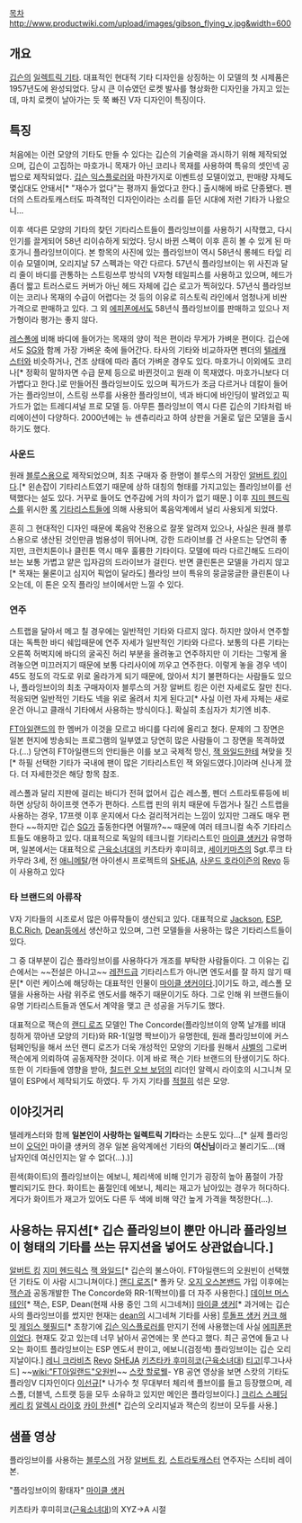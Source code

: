 [[목차]]
http://www.productwiki.com/upload/images/gibson_flying_v.jpg&width=600

{{{+3 Flying V}}}

== 개요 ==
[[깁슨]]의 [[일렉트릭 기타]]. 대표적인 현대적 기타 디자인을 상징하는 이 모델의 첫 시제품은 1957년도에 완성되었다. 당시 큰 이슈였던 로켓 발사를 형상화한 디자인을 가지고 있는데, 마치 로켓이 날아가는 듯 쭉 빠진 V자 디자인이 특징이다. 

== 특징 ==
처음에는 이런 모양의 기타도 만들 수 있다는 깁슨의 기술력을 과시하기 위해 제작되었으며, 깁슨이 고집하는 마호가니 목재가 아닌 코리나 목재를 사용하여 특유의 셋인넥 공법으로 제작되었다. [[깁슨 익스플로러]]와 마찬가지로 이벤트성 모델이었고, 판매량 자체도 몇십대도 안돼서[* "재수가 없다"는 평까지 들었다고 한다.] 출시해에 바로 단종됐다. 펜더의 스트라토캐스터도 파격적인 디자인이라는 소리를 듣던 시대에 저런 기타가 나왔으니...

이후 색다른 모양의 기타의 찾던 기타리스트들이 플라잉브이를 사용하기 시작했고, 다시 인기를 끌게되어 58년 리이슈하게 되었다. 당시 바뀐 스펙이 이후 흔히 볼 수 있게 된 마호가니 플라잉브이이다. 본 항목의 사진에 있는 플라잉브이 역시 58년식 롱헤드 타잎 리이슈 모델이며, 오리지날 57 스펙과는 약간 다르다. 57년식 플라잉브이는 위 사진과 달리 줄이 바디를 관통하는 스트링쓰루 방식의 V자형 테일피스를 사용하고 있으며, 헤드가 좀더 짧고 트러스로드 커버가 아닌 헤드 자체에 깁슨 로고가 찍혀있다. 57년식 플라잉브이는 코리나 목재의 수급이 어렵다는 것 등의 이유로 히스토릭 라인에서 엄청나게 비싼 가격으로 판매하고 있다. 그 외 [[에피폰]]에서도 58년식 플라잉브이를 판매하고 있으나 저가형이라 평가는 좋지 않다. 

[[레스폴]]에 비해 바디에 들어가는 목재의 양이 적은 편이라 무게가 가벼운 편이다. 깁슨에서도 [[SG]]와 함께 가장 가벼운 축에 들어간다. 타사의 기타와 비교하자면 펜더의 [[텔레캐스터]]와 비슷하거나, 건조 상태에 따라 좀더 가벼운 경우도 있다. 마호가니 이외에도 코리나[* 정확히 말하자면 수급 문제 등으로 바뀐것이고 원래 이 목재였다. 마호가니보다 더 가볍다고 한다.]로 만들어진 플라잉브이도 있으며 픽가드가 조금 다르거나 데칼이 들어가는 플라잉브이, 스트링 쓰루를 사용한 플라잉브이, 넥과 바디에 바인딩이 발려있고 픽가드가 없는 트레디셔널 프로 모델 등. 아무튼 플라잉브이 역시 다른 깁슨의 기타처럼 바리에이션이 다양하다. 2000년에는 뉴 센츄리라고 하여 상판을 거울로 덮은 모델을 출시하기도 했다.

=== 사운드 ===
원래 [[블루스]]용으로 제작되었으며, 최초 구매자 중 한명이 블루스의 거장인 [[알버트 킹]]이다.[* 왼손잡이 기타리스트였기 때문에 상하 대칭의 형태를 가지고있는 플라잉브이를 선택했다는 설도 있다. 거꾸로 들어도 연주감에 거의 차이가 없기 때문.] 이후 [[지미 헨드릭스]]를 위시한 [[록]] [[기타리스트]]들에 의해 사용되어 록음악계에서 널리 사용되게 되었다. 

흔히 그 현대적인 디자인 때문에 록음악 전용으로 잘못 알려져 있으나, 사실은 원래 블루스용으로 생산된 것인만큼 범용성이 뛰어나며, 강한 드라이브를 건 사운드는 당연히 좋지만, 크런치톤이나 클린톤 역시 매우 훌륭한 기타이다. 모델에 따라 다르긴해도 드라이브는 보통 가볍고 얕은 입자감의 드라이브가 걸린다. 반면 클린톤은 모델을 가리지 않고[* 목재는 물론이고 심지어 픽업이 달라도] 플라잉 브이 특유의 뭉글뭉글한 클린톤이 나오는데, 이 톤은 오직 플라잉 브이에서만 느낄 수 있다.

=== 연주 ===
스트랩을 달아서 메고 칠 경우에는 일반적인 기타와 다르지 않다. 하지만 앉아서 연주할 대는 독특한 바디 쉐입때문에 연주 자세가 일반적인 기타와 다르다. 보통의 다른 기타는 오른쪽 허벅지에 바디의 굴곡진 허리 부분을 올려놓고 연주하지만 이 기타는 그렇게 올려놓으면 미끄러지기 때문에 보통 다리사이에 끼우고 연주한다. 이렇게 놓을 경우 넥이 45도 정도의 각도로 위로 올라가게 되기 때문에, 앉아서 치기 불편하다는 사람들도 있으나, 플라잉브이의 최초 구매자이자 블루스의 거장 알버트 킹은 이런 자세로도 잘만 친다. 적응되면 일반적인 기타도 넥을 위로 올려서 치게 된다고[* 사실 이런 자세 자체는 새로운건 아니고 클래식 기타에서 사용하는 방식이다.]. 확실히 초심자가 치기엔 비추.

[[FT아일랜드]]의 한 멤버가 이것을 모르고 바디를 다리에 올리고 쳤다. 문제의 그 장면은 일본 현지에 방송되는 프로그램의 일부였고 당연히 많은 사람들이 그 장면을 목격하였다.(...) 당연히 FT아일랜드의 안티들은 이를 보고 국제적 망신, [[잭 와일드]]한테 쳐맞을 짓[* 하필 선택한 기타가 국내에 팬이 많은 기타리스트인 잭 와일드였다.]이라며 신나게 깠다. 더 자세한것은 해당 항목 참조.

레스폴과 달리 지판에 걸리는 바디가 전혀 없어서 깁슨 레스폴, 펜더 스트라토류등에 비하면 상당히 하이프렛 연주가 편하다. 스트랩 핀의 위치 때문에 두껍거나 질긴 스트랩을 사용하는 경우, 17프렛 이후 운지에서 다소 걸리적거리는 느낌이 있지만 그래도 매우 편한다 ~~하지만 깁슨 [[SG]]가 출동한다면 어떨까?~~ 때문에 여러 테크니컬 속주 기타리스트들도 애용하고 있다. 대표적으로 독일의 테크니컬 기타리스트인 [[마이클 섕커]]가 유명하며, 일본에서는 대표적으로 [[근육소녀대]]의 키츠타카 후미히코, [[세이키마츠]]의 Sgt.루크 타카무라 3세, 전 [[애니메탈]]/현 아이센시 프로젝트의 [[SHEJA]], [[사운드 호라이즌]]의 [[Revo]] 등이 사용하고 있다

=== 타 브랜드의 아류작 ===
V자 기타들의 시조로서 많은 아류작들이 생산되고 있다. 대표적으로 [[Jackson]], [[ESP]], [[B.C.Rich]], [[Dean]]등에서 생산하고 있으며, 그런 모델들을 사용하는 많은 기타리스트들이 있다.

그 중 대부분이 깁슨 플라잉브이를 사용하다가 개조를 부탁한 사람들이다. 그 이유는 깁슨에서는 ~~전설은 아니고~~ [[레전드]]급 기타리스트가 아니면 엔도서를 잘 하지 않기 때문[* 이런 케이스에 해당하는 대표적인 인물이 [[마이클 섕커]]이다.]이기도 하고, 레스폴 모델을 사용하는 사람 위주로 엔도서를 해주기 때문이기도 하다. 그로 인해 위 브랜드들이 유명 기타리스트들과 엔도서 계약을 맺고 큰 성공을 거두기도 했다.

대표적으로 잭슨의 [[랜디 로즈]] 모델인 The Concorde(플라잉브이의 양쪽 날개를 비대칭하게 깎아낸 모양의 기타)와 RR-1(일명 짝브이)가 유명한데, 원래 플라잉브이에 커스텀페인팅을 해서 쓰던 랜디 로즈가 더욱 개성적인 모양의 기타를 원해서 [[샤벨]]의 그로버 잭슨에게 의뢰하여 공동제작한 것이다. 이게 바로 잭슨 기타 브랜드의 탄생이기도 하다. 또한 이 기타들에 영향을 받아, [[칠드런 오브 보덤]]의 리더인 알렉시 라이호의 시그니쳐 모델이 ESP에서 제작되기도 하였다. 두 가지 기타를 [[적절]]히 섞은 모양.

== 이야깃거리 ==
텔레캐스터와 함께 '''일본인이 사랑하는 일렉트릭 기타'''라는 소문도 있다...[* 실제 플라잉브이 [[오덕]]인 마이클 섕커의 경우 일본 음악계에선 기타의 '''여신님'''이라고 불리기도...(왜 남자인데 여신인지는 알 수 없다(...).)]

흰색(화이트)의 플라잉브이는 에보니, 체리색에 비해 인기가 굉장히 높아 품절이 가장 빨리되기도 한다. 화이트는 품절인데 에보니, 체리는 재고가 남아있는 경우가 허다하다. 게다가 화이트가 재고가 있어도 다른 두 색에 비해 약간 높게 가격을 책정한다(...).

== 사용하는 뮤지션[* 깁슨 플라잉브이 뿐만 아니라 플라잉브이 형태의 기타를 쓰는 뮤지션을 넣어도 상관없습니다.] == 
[[알버트 킹]]
[[지미 헨드릭스]]
[[잭 와일드]][* 깁슨의 불스아이. FT아일랜드의 오원빈이 선택했던 기타도 이 사람 시그니쳐이다.]
[[랜디 로즈]][* 폴카 닷. [[오지 오스본]]밴드 가입 이후에는 [[잭슨]]과 공동개발한 The Concorde와 RR-1(짝브이)를 더 자주 사용한다.]
[[데이브 머스테인]][* 잭슨, ESP, Dean(현재 사용 중인 그의 시그네쳐)]
[[마이클 섕커]][* 과거에는 깁슨사의 플라잉브이를 썼지만 현재는 [[dean]]의 시그네쳐 기타를 사용]
[[루돌프 섕커]]
[[커크 해밋]]
[[제임스 헷필드]][* 초창기에 [[깁슨 익스플로러]]를 만지기 전에 사용했는데 사실 [[에피폰]]판이었다. 현재도 갖고 있는데 너무 낡아서 공연에는 못 쓴다고 했다. 최근 공연에 들고 나오는 화이트 플라잉브이는 ESP 엔도서 판이고, 에보니(검정색) 플라잉브이는 깁슨 오리지날이다.]
[[레니 크라비츠]]
[[Revo]]
[[SHEJA]]
[[키츠타카 후미히코]]([[근육소녀대]])
[[티고]][루그나사드]
~~[[wiki:"FT아일랜드"오원빈]]~~
[[스캇 할로웰]]- YB 공연 영상을 보면 스캇의 기타도 플라잉V 디자인이다
[[자우림|이선규]][* 나가수 첫 무대부터 체리색 플브이를 들고 등장했으며, 레스폴, 더블넥, 스트랫 등을 모두 소유하고 있지만 메인은 플라잉브이다.]
[[크리스 스페딩]]
[[케리 킹]]
[[칠드런 오브 보돔|알렉시 라이호]]
[[감마레이|카이 한센]][* 깁슨의 오리지널과 잭슨의 킹브이 모두를 사용.]

== 샘플 영상 ==
{{{#!html
<iframe width="420" height="315" src="http://www.youtube.com/embed/X72fXW5Cs3U" frameborder="0" allowfullscreen></iframe>}}}

플라잉브이를 사용하는 [[블루스]]의 거장 [[알버트 킹]], [[스트라토캐스터]] 연주자는 스티비 레이 본.

{{{#!html
<iframe width="480" height="360" src="http://www.youtube.com/embed/e2O-hVaPG18" frameborder="0" allowfullscreen></iframe>}}}

"플라잉브이의 황태자" [[마이클 섕커]]

{{{#!html
<iframe width="480" height="360" src="http://www.youtube.com/embed/34rPUXNX0S4" frameborder="0" allowfullscreen></iframe>}}}

키츠타카 후미히코([[근육소녀대]])의 XYZ→A 시절
